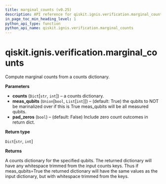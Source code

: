```yaml
---
title: marginal_counts (v0.25)
description: API reference for qiskit.ignis.verification.marginal_counts in qiskit v0.25
in_page_toc_min_heading_level: 1
python_api_type: function
python_api_name: qiskit.ignis.verification.marginal_counts
---
```


<span id="qiskit-ignis-verification-marginal-counts" />

# qiskit.ignis.verification.marginal\_counts

<Function id="qiskit.ignis.verification.marginal_counts" isDedicatedPage={true} github="https://github.com/qiskit-community/qiskit-ignis/tree/stable/0.6/qiskit/ignis/verification/tomography/data.py" signature="marginal_counts(counts, meas_qubits=True, pad_zeros=False)">
  Compute marginal counts from a counts dictionary.

  **Parameters**

  *   **counts** (`Dict`\[`str`, `int`]) – a counts dictionary.
  *   **meas\_qubits** (`Union`\[`bool`, `List`\[`int`]]) – (default: True) the qubits to NOT be marinalized over if this is True meas\_qubits will be all measured qubits.
  *   **pad\_zeros** (`bool`) – (default: False) Include zero count outcomes in return dict.

  **Return type**

  `Dict`\[`str`, `int`]

  **Returns**

  A counts dictionary for the specified qubits. The returned dictionary will have any whitespace trimmed from the input counts keys. Thus if meas\_qubits=True the returned dictionary will have the same values as the input dictionary, but with whitespace trimmed from the keys.
</Function>

